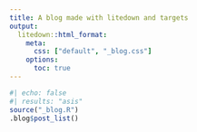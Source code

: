 ```yaml
---
title: A blog made with litedown and targets
output:
  litedown::html_format:
    meta:
      css: ["default", "_blog.css"]
    options:
      toc: true
---
```


```r
#| echo: false
#| results: "asis"
source("_blog.R")
.blog$post_list()
```
